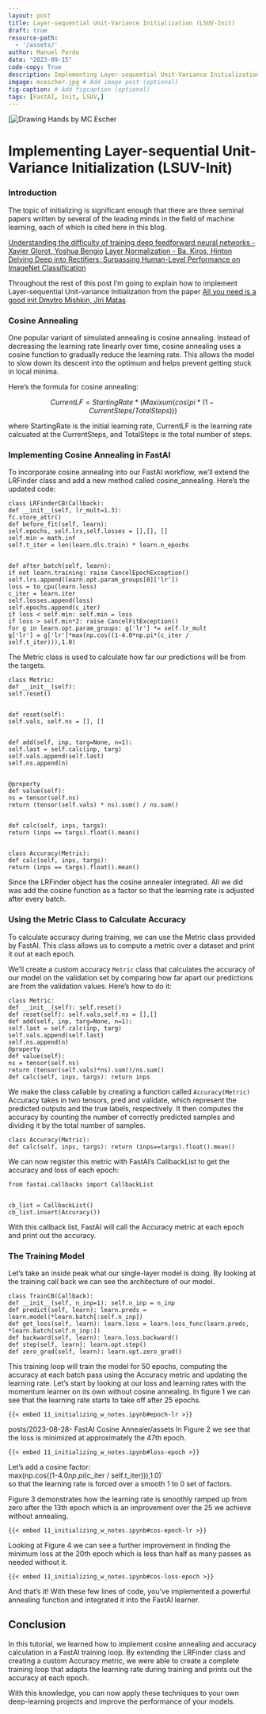 ```yaml
---
layout: post
title: Layer-sequential Unit-Variance Initialization (LSUV-Init)
draft: true
resource-path: 
  - '/assets/'
author: Manuel Pardo
date: "2023-09-15"
code-copy: True
description: Implementing Layer-sequential Unit-Variance Initialization (LSUV-Init) using the FastAI framework
imgage: mcescher.jpg # Add image post (optional)
fig-caption: # Add figcaption (optional)
tags: [FastAI, Init, LSUV,]
---
```

[![Drawing Hands by MC Escher](./mcescher.jpg)

# Implementing Layer-sequential Unit-Variance Initialization (LSUV-Init)   

### Introduction
The topic of initializing is significant enough that there are three seminal papers written by several of the leading minds in the field of machine learning, each of which is cited here in this blog. 

[Understanding the difficulty of training deep feedforward neural networks - Xavier Glorot, Yoshua Bengio](http://proceedings.mlr.press/v9/glorot10a)
[Layer Normalization - Ba, Kiros, Hinton](https://arxiv.org/abs/1607.06450)  
[Delving Deep into Rectifiers: Surpassing Human-Level Performance on ImageNet Classification](https://arxiv.org/abs/1502.01852)

Throughout the rest of this post I'm going to explain how to implement Layer-sequential Unit-variance Initialization from the paper 
[All you need is a good init Dmytro Mishkin, Jiri Matas](https://arxiv.org/abs/1511.06422)

### Cosine Annealing
One popular variant of simulated annealing is cosine annealing. Instead of decreasing the learning rate linearly over time, cosine annealing uses a cosine function to gradually reduce the learning rate. This allows the model to slow down its descent into the optimum and helps prevent getting stuck in local minima.

Here's the formula for cosine annealing:

$$
CurrentLF = StartingRate * (Maxixum(cos(pi * (1 - CurrentSteps/TotalSteps)))
$$

where StartingRate is the initial learning rate, CurrentLF is the learning rate calcuated at the CurrentSteps, and TotalSteps is the total number of steps.


### Implementing Cosine Annealing in FastAI
To incorporate cosine annealing into our FastAI workflow, we'll extend the LRFinder class and add a new method called cosine_annealing. Here's the updated code:
```
class LRFinderCB(Callback):
def __init__(self, lr_mult=1.3):
fc.store_attr()
def before_fit(self, learn):
self.epochs, self.lrs,self.losses = [],[], []
self.min = math.inf
self.t_iter = len(learn.dls.train) * learn.n_epochs


def after_batch(self, learn):
if not learn.training: raise CancelEpochException()
self.lrs.append(learn.opt.param_groups[0]['lr'])
loss = to_cpu(learn.loss)
c_iter = learn.iter
self.losses.append(loss)
self.epochs.append(c_iter)
if loss < self.min: self.min = loss
if loss > self.min*2: raise CancelFitException()
for g in learn.opt.param_groups: g['lr'] *= self.lr_mult
g['lr'] = g['lr']*max(np.cos((1-4.0*np.pi*(c_iter / self.t_iter))),1.0)
```
The Metric class is used to calculate how far our predictions will be from the targets.
```
class Metric:
def __init__(self):
self.reset()


def reset(self):
self.vals, self.ns = [], []


def add(self, inp, targ=None, n=1):
self.last = self.calc(inp, targ)
self.vals.append(self.last)
self.ns.append(n)


@property
def value(self):
ns = tensor(self.ns)
return (tensor(self.vals) * ns).sum() / ns.sum()


def calc(self, inps, targs):
return (inps == targs).float().mean()


class Accuracy(Metric):
def calc(self, inps, targs):
return (inps == targs).float().mean()
```
Since the LRFinder object has the cosine annealer integrated. All we did was add the cosine function as a factor so that the learning rate is adjusted after every batch.


### Using the Metric Class to Calculate Accuracy
To calculate accuracy during training, we can use the Metric class provided by FastAI. This class allows us to compute a metric over a dataset and print it out at each epoch.


We'll create a custom accuracy `Metric` class that calculates the accuracy of our model on the validation set by comparing how far apart our predictions are from the validation values. Here's how to do it:


```
class Metric:
def __init__(self): self.reset()
def reset(self): self.vals,self.ns = [],[]
def add(self, inp, targ=None, n=1):
self.last = self.calc(inp, targ)
self.vals.append(self.last)
self.ns.append(n)
@property
def value(self):
ns = tensor(self.ns)
return (tensor(self.vals)*ns).sum()/ns.sum()
def calc(self, inps, targs): return inps
```
We make the class callable by creating a function called `Accuracy(Metric)`
Accuracy takes in two tensors, pred and validate, which represent the predicted outputs and the true labels, respectively. It then computes the accuracy by counting the number of correctly predicted samples and dividing it by the total number of samples.
```
class Accuracy(Metric):
def calc(self, inps, targs): return (inps==targs).float().mean()
```


We can now register this metric with FastAI's CallbackList to get the accuracy and loss of each epoch:


```
from fastai.callbacks import CallbackList


cb_list = CallbackList()
cb_list.insert(Accuracy())
```
With this callback list, FastAI will call the Accuracy metric at each epoch and print out the accuracy.


### The Training Model
Let's take an inside peak what our single-layer model is doing. By looking at the training call back we can see the architecture of our model.


```
class TrainCB(Callback):
def __init__(self, n_inp=1): self.n_inp = n_inp
def predict(self, learn): learn.preds = learn.model(*learn.batch[:self.n_inp])
def get_loss(self, learn): learn.loss = learn.loss_func(learn.preds, *learn.batch[self.n_inp:])
def backward(self, learn): learn.loss.backward()
def step(self, learn): learn.opt.step()
def zero_grad(self, learn): learn.opt.zero_grad()
```


This training loop will train the model for 50 epochs, computing the accuracy at each batch pass using the Accuracy metric and updating the learning rate.
Let's start by looking at our loss and learning rates with the momentum learner on its own without cosine annealing. In figure 1 we can see that the learning rate starts to take off after 25 epochs.

```
{{< embed 11_initializing_w_notes.ipynb#epoch-lr >}}
```
posts/2023-08-28- FastAI Cosine Annealer/assets
In Figure 2 we see that the loss is minimized at approximately the 47th epoch.
```
{{< embed 11_initializing_w_notes.ipynb#loss-epoch >}}
```
Let's add a cosine factor:   
max(np.cos((1-4.0*np.pi*(c_iter / self.t_iter))),1.0)`  
so that the learning rate is forced over a smooth 1 to 0 set of factors.  

Figure 3 demonstrates how the learning rate is smoothly ramped up from zero after the 13th epoch which is an improvement over the 25 we achieve without annealing.
```
{{< embed 11_initializing_w_notes.ipynb#cos-epoch-lr >}}
```
Looking at Figure 4 we can see a further improvement in finding the minimum loss at the 20th epoch which is less than half as many passes as needed without it.
```
{{< embed 11_initializing_w_notes.ipynb#cos-loss-epoch >}}
```
And that's it! With these few lines of code, you've implemented a powerful annealing function and integrated it into the FastAI learner.


## Conclusion
In this tutorial, we learned how to implement cosine annealing and accuracy calculation in a FastAI training loop. By extending the LRFinder class and creating a custom Accuracy metric, we were able to create a complete training loop that adapts the learning rate during training and prints out the accuracy at each epoch.


With this knowledge, you can now apply these techniques to your own deep-learning projects and improve the performance of your models.

